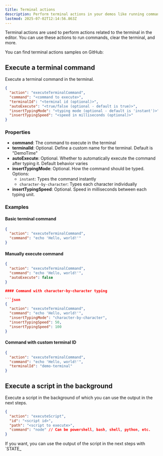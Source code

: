 ```yaml
---
title: Terminal actions
description: Perform terminal actions in your demos like running commands, clearing the terminal, and more.
lastmod: 2025-07-02T12:14:56.863Z
---
```



Terminal actions are used to perform actions related to the terminal in the editor. You can use these actions to run commands, clear the terminal, and more.

<Aside type="note" title='Samples'>
  You can find terminal actions samples on GitHub: 
  <GitHubFileOpener filePath=".demo/5.terminal-actions.json" />
</Aside>

## Execute a terminal command

Execute a terminal command in the terminal.

```json
{
  "action": "executeTerminalCommand",
  "command": "<command to execute>",
  "terminalId": "<terminal id (optional)>",
  "autoExecute": "<true/false (optional - default is true)>",
  "insertTypingMode": "<typing mode (optional - default is 'instant')>",
  "insertTypingSpeed": "<speed in milliseconds (optional)>"
}
```

### Properties

- **command**: The command to execute in the terminal
- **terminalId**: Optional. Define a custom name for the terminal. Default is "DemoTime"
- **autoExecute**: Optional. Whether to automatically execute the command after typing it. Default behavior varies
- **insertTypingMode**: Optional. How the command should be typed. Options:
  - `instant`: Types the command instantly
  - `character-by-character`: Types each character individually
- **insertTypingSpeed**: Optional. Speed in milliseconds between each typing unit.

### Examples

#### Basic terminal command

```json
{
  "action": "executeTerminalCommand",
  "command": "echo 'Hello, world!'"
}
```

#### Manually execute command

```json
{
  "action": "executeTerminalCommand",
  "command": "echo 'Hello, world!'",
  "autoExecute": false
}

#### Command with character-by-character typing

```json
{
  "action": "executeTerminalCommand",
  "command": "echo 'Hello, world!'",
  "insertTypingMode": "character-by-character",
  "insertTypingSpeed": 50,
  "insertTypingSpeed": 100
}
```

#### Command with custom terminal ID

```json
{
  "action": "executeTerminalCommand",
  "command": "echo 'Hello, world!'",
  "terminalId": "demo-terminal"
}
```

## Execute a script in the background

Execute a script in the background of which you can use the output in the next steps.

```json
{
  "action": "executeScript",
  "id": "<script id>",
  "path": "<script to execute>",
  "command": "node" // Can be powershell, bash, shell, python, etc.
}
```

<Aside>
If you want, you can use the output of the script in the next steps with `STATE_<script id>` syntax.

Make sure you defined the `id` property and that your script only writes a single line of output.
</Aside>

### Example of using the output of a script

<Code code={`{
    "title": "Script example",
    "description": "",
    "steps": [
        {
            "action": "executeScript",
            "id": "firstName",
            "path": "writeFirstName.mjs",
            "command": "node"
        },
        {
            "action": "create",
            "path": "sample.json",
            "content": "{\\n  \\"firstName\\": \\"{SCRIPT_firstName}\\"\\n}"
        },
        {
            "action": "open",
            "path": "sample.json"
        }
    ]
}`} 
  lang="js" 
  title={`demo.json`}
  desciption={`test`} />

<Code code={`console.log('Elio');`} 
  lang="js" 
  title={`writeFirstName.mjs`} />

## Close a terminal

Close the terminal. You can optionally specify a terminal ID to close a specific terminal.

```json
{
  "action": "closeTerminal",
  "terminalId": "<terminal id (optional)>"
}
```

### Examples

#### Close the default terminal

```json
{
  "action": "closeTerminal"
}
```

#### Close a specific terminal by ID

```json
{
  "action": "closeTerminal",
  "terminalId": "demo-terminal"
}
```